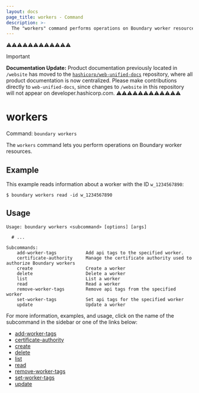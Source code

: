 ```yaml
---
layout: docs
page_title: workers - Command
description: >-
  The "workers" command performs operations on Boundary worker resources. Workers are primarily used as network proxies.
---
```


⚠️⚠️⚠️⚠️⚠️⚠️⚠️⚠️⚠️⚠️⚠️⚠️
> [!IMPORTANT]  
> **Documentation Update:** Product documentation previously located in `/website` has moved to the [`hashicorp/web-unified-docs`](https://github.com/hashicorp/web-unified-docs) repository, where all product documentation is now centralized. Please make contributions directly to `web-unified-docs`, since changes to `/website` in this repository will not appear on developer.hashicorp.com.
⚠️⚠️⚠️⚠️⚠️⚠️⚠️⚠️⚠️⚠️⚠️⚠️

# workers

Command: `boundary workers`

The `workers` command lets you perform operations on Boundary worker resources.

## Example

This example reads information about a worker with the ID `w_1234567890`:

```shell-session
$ boundary workers read -id w_1234567890
```

## Usage

<CodeBlockConfig hideClipboard>

```shell-session
Usage: boundary workers <subcommand> [options] [args]

  # ...

Subcommands:
    add-worker-tags           Add api tags to the specified worker.
    certificate-authority     Manage the certificate authority used to authorize Boundary workers
    create                    Create a worker
    delete                    Delete a worker
    list                      List a worker
    read                      Read a worker
    remove-worker-tags        Remove api tags from the specified worker
    set-worker-tags           Set api tags for the specified worker
    update                    Update a worker
```

</CodeBlockConfig>

For more information, examples, and usage, click on the name
of the subcommand in the sidebar or one of the links below:

- [add-worker-tags](/boundary/docs/commands/workers/add-worker-tags)
- [certificate-authority](/boundary/docs/commands/workers/certificate-authority)
- [create](/boundary/docs/commands/workers/create)
- [delete](/boundary/docs/commands/workers/delete)
- [list](/boundary/docs/commands/workers/list)
- [read](/boundary/docs/commands/workers/read)
- [remove-worker-tags](/boundary/docs/commands/workers/remove-worker-tags)
- [set-worker-tags](/boundary/docs/commands/workers/set-worker-tags)
- [update](/boundary/docs/commands/workers/update)